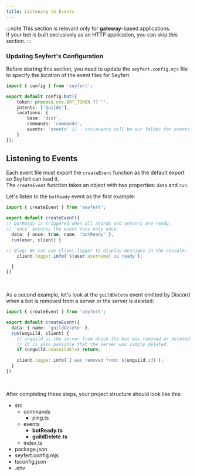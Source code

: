 ```yaml
---
title: Listening to Events
---
```



:::note
This section is relevant only for **gateway**-based applications.  
If your bot is built exclusively as an HTTP application, you can skip this section.
:::

### Updating Seyfert's Configuration

Before starting this section, you need to update the `seyfert.config.mjs` file to specify the location of the event files for Seyfert.

```ts twoslash {10} title="seyfert.config.mjs" copy wrap
import { config } from 'seyfert';

export default config.bot({
    token: process.env.BOT_TOKEN ?? '',
    intents: ['Guilds'],
    locations: {
        base: 'dist',
        commands: 'commands',
        events: 'events' // - src/events will be our folder for events
    }
});
```

## Listening to Events

Each event file must export the `createEvent` function as the default export so Seyfert can load it.  
The `createEvent` function takes an object with two properties: `data` and `run`.

Let's listen to the `botReady` event as the first example:

```ts twoslash title="src/events/botReady.ts" showLineNumbers
import { createEvent } from 'seyfert';

export default createEvent({
// botReady is triggered when all shards and servers are ready.
// `once` ensures the event runs only once.
  data: { once: true, name: 'botReady' },
  run(user, client) {

// @log: We can use client.logger to display messages in the console.
    client.logger.info(`${user.username} is ready`);

  }
})
```

<br />

As a second example, let's look at the `guildDelete` event emitted by Discord when a bot is removed from a server or the server is deleted:

```ts twoslash title="src/events/guildDelete.ts" showLineNumbers wrap
import { createEvent } from 'seyfert';

export default createEvent({
  data: { name: 'guildDelete' },
  run(unguild, client) {
    // unguild is the server from which the bot was removed or deleted.
    // It is also possible that the server was simply deleted.
    if (unguild.unavailable) return;

    client.logger.info(`I was removed from: ${unguild.id}`);
  }
})
```

<br />

After completing these steps, your project structure should look like this:

<FileTree>

- src
  - commands
    - ping.ts
  - events
    - **botReady.ts**
    - **guildDelete.ts**
  - index.ts
- package.json
- seyfert.config.mjs
- tsconfig.json
- .env

</FileTree>
